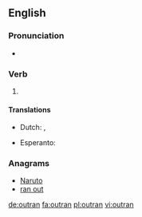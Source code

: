 ==English==

===Pronunciation===
* {{IPA|/ˈaʊtɹæn/|lang=en}}

===Verb===
{{head|en|verb form}}

# {{en-simple past of|outrun}}

====Translations====
{{trans-top|Past tense of outrun}}
* Dutch: {{t+|nl|de}}, {{t+|nl|den}}
{{trans-mid}}
* Esperanto: {{t+|eo|is}}
{{trans-bottom}}

===Anagrams===
* [[Naruto#English|Naruto]]
* [[ran out#English|ran out]]

[[de:outran]]
[[fa:outran]]
[[pl:outran]]
[[vi:outran]]
